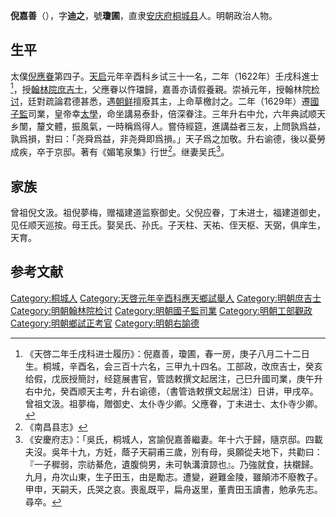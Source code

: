 '''倪嘉善'''（{{bd|？||1634年||}}），字'''迪之'''，號'''瓊圃'''，直隶[[安庆府|安庆府]][[桐城县|桐城县]]人。明朝政治人物。

==生平==
太僕[[倪應眷|倪應眷]]第四子。[[天启|天启]]元年辛酉科乡试三十一名，二年（1622年）壬戌科進士<ref>《天啓二年壬戌科进士履历》：倪嘉善，瓊圃，春一房，庚子八月二十二日生。桐城，辛酉名，会三百十六名，三甲九十四名。工部政，改庶吉士，癸亥给假，戊辰授簡討，经筵展書官，管誥敕撰文起居注，己巳升國司業，庚午升右中允，癸酉顺天主考，升右谕德，（書管诰敕撰文起居注）日讲，甲戌卒。曾祖文汲。祖夢梅，贈御史、太仆寺少卿。父應眷，丁未进士、太仆寺少卿。</ref>，授[[翰林院|翰林院]][[庶吉士|庶吉士]]，父應眷以忤璫歸，嘉善亦请假養親。崇禎元年，授翰林院[[检讨|检讨]]，廷對疏論君德甚悉，遇[[朝鲜|朝鲜]]擅廢其主，上命草檄討之。二年（1629年）遷[[國子監|國子監]]司業，皇帝幸[[太學|太學]]，命坐講易泰卦，倍深眷注。三年升右中允，六年典試顺天乡闈，釐文體，振風氣，一時稱爲得人。嘗侍經筵，進講益者三友，上問孰爲益，孰爲損，對曰：「尧舜爲益，非尧舜即爲損。」天子爲之加敬。升右谕德，後以憂勞成疾，卒于京邸。著有《媚笔泉集》行世<ref>《南昌县志》</ref>。继妻吴氏<ref>《安慶府志》：「吳氏，桐城人，宮諭倪嘉善繼妻。年十六于歸，隨京邸。四載夫沒。吳年十九，方妊，蔭子天嗣甫三歲，別有母，吳願從夫地下，共勸曰：『一子穉弱，宗祊綦危，遺腹倘男，未可執溝瀆諒也』。乃強就食，扶櫬歸。九月，舟次山東，生子田玉，由是勵志。遭變，避難金陵，雖顛沛不廢教子。甲申，天嗣夭，氏哭之哀。喪亂既平，扁舟返里，董責田玉讀書，勉承先志。尋卒。</ref>。

==家族==
曾祖倪文汲。祖倪夢梅，赠福建道监察御史。父倪应眷，丁未进士，福建道御史，见任顺天巡按。母王氏。娶吴氏、孙氏。子天柱、天祐、侄天枢、天弼，俱庠生，天育。

==参考文献==
{{reflist}}

{{天啓二年壬戌科殿試金榜}}

{{Authority control}}

{{DEFAULTSORT:Ni倪}}
[[Category:桐城人|Category:桐城人]]
[[Category:天啓元年辛酉科應天鄉試舉人|Category:天啓元年辛酉科應天鄉試舉人]]
[[Category:明朝庶吉士|Category:明朝庶吉士]]
[[Category:明朝翰林院检讨|Category:明朝翰林院检讨]]
[[Category:明朝國子監司業|Category:明朝國子監司業]]
[[Category:明朝工部觀政|Category:明朝工部觀政]]
[[Category:明朝鄉試正考官|Category:明朝鄉試正考官]]
[[Category:明朝右諭德|Category:明朝右諭德]]


{{明朝官员小作品}}